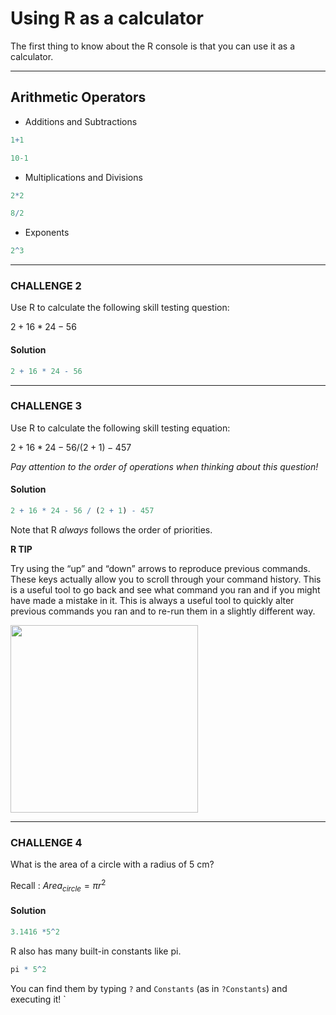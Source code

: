 # Using R as a calculator

The first thing to know about the R console is that you can use it as a calculator.

---------------------------------------------------------------------------------------------

## Arithmetic Operators
* Additions and Subtractions
```r
1+1

10-1
```

* Multiplications and Divisions

```r
2*2

8/2
```

* Exponents
```r
2^3
```

----------------------------------------------------------------------------------------------

### CHALLENGE 2

Use R to calculate the following skill testing question: 

$2 + 16 * 24 -56$

#### Solution {-}
```r
2 + 16 * 24 - 56
```

------------------------------------------------------------------------------------------------


### CHALLENGE 3

Use R to calculate the following skill testing equation:

$2 + 16 * 24 - 56 / (2 + 1) - 457$

*Pay attention to the order of operations when thinking about this
question!*

#### Solution {-}
```r
2 + 16 * 24 - 56 / (2 + 1) - 457
```

Note that R *always* follows the order of priorities.

**R TIP**

Try using the "up" and "down" arrows to reproduce previous commands.
These keys actually allow you to scroll through your command history.
This is a useful tool to go back and see what command you ran and if you
might have made a mistake in it. This is always a useful tool to quickly
alter previous commands you ran and to re-run them in a slightly
different way.

![](images//arrow_keys.png){width="300"}

----------------------------------------------------------------------------------------


### CHALLENGE 4

What is the area of a circle with a radius of 5 cm?

Recall : ${Area _{circle} = \pi r^2}$

#### Solution {-}
```r
3.1416 *5^2
```

R also has many built-in constants like pi.

```r
pi * 5^2
```

You can find them by typing `?` and `Constants` (as in `?Constants`) and executing it!
`